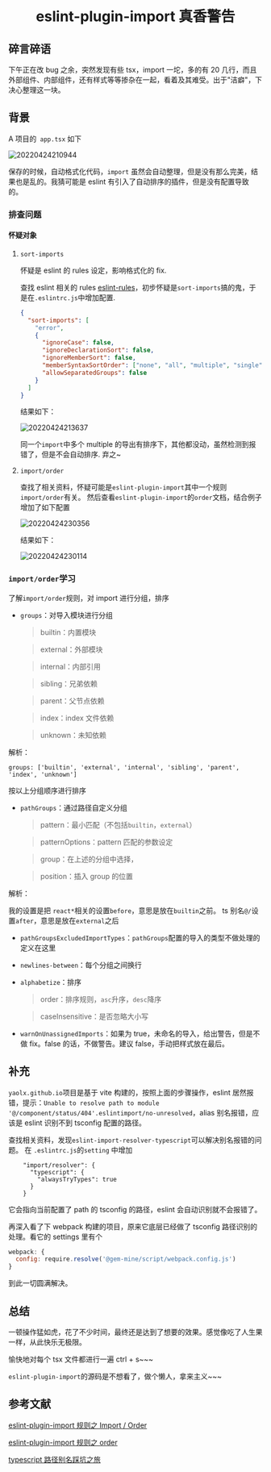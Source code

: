 # <center>eslint-plugin-import 真香警告</center>

## 碎言碎语

下午正在改 bug 之余，突然发现有些 tsx，import 一坨，多的有 20 几行，而且外部组件、内部组件，还有样式等等掺杂在一起，看着及其难受。出于"洁癖"，下决心整理这一块。

## 背景

A 项目的` app.tsx` 如下

![20220424210944](https://cdn.jsdelivr.net/gh/yaolx/picBed@main/blogs/pics/20220424210944.png)

保存的时候，自动格式化代码，`import` 虽然会自动整理，但是没有那么完美，结果也是乱的。我猜可能是 eslint 有引入了自动排序的插件，但是没有配置导致的。

### 排查问题

#### 怀疑对象

1. `sort-imports`

   怀疑是 eslint 的 rules 设定，影响格式化的 fix.

   查找 eslint 相关的 rules [eslint-rules](https://eslint.org/docs/rules/)，初步怀疑是`sort-imports`搞的鬼，于是在`.eslintrc.js`中增加配置.

   ```json
   {
     "sort-imports": [
       "error",
       {
         "ignoreCase": false,
         "ignoreDeclarationSort": false,
         "ignoreMemberSort": false,
         "memberSyntaxSortOrder": ["none", "all", "multiple", "single"],
         "allowSeparatedGroups": false
       }
     ]
   }
   ```

   结果如下：

   ![20220424213637](https://cdn.jsdelivr.net/gh/yaolx/picBed@main/blogs/pics/20220424213637.png)

   同一个`import`中多个 multiple 的导出有排序下，其他都没动，虽然检测到报错了，但是不会自动排序.
   弃之~

2. `import/order`

   查找了相关资料，怀疑可能是`eslint-plugin-import`其中一个规则`import/order`有关。
   然后查看`eslint-plugin-import`的`order`文档，结合例子
   增加了如下配置

   ![20220424230356](https://cdn.jsdelivr.net/gh/yaolx/picBed@main/blogs/pics/20220424230356.png)

   结果如下：

   ![20220424230114](https://cdn.jsdelivr.net/gh/yaolx/picBed@main/blogs/pics/20220424230114.png)

### `import/order`学习

了解`import/order`规则，对 import 进行分组，排序

- `groups`：对导入模块进行分组

  > builtin：内置模块

  > external：外部模块

  > internal：内部引用

  > sibling：兄弟依赖

  > parent：父节点依赖

  > index：index 文件依赖

  > unknown：未知依赖

解析：

`groups: ['builtin', 'external', 'internal', 'sibling', 'parent', 'index', 'unknown']`

按以上分组顺序进行排序

- `pathGroups`：通过路径自定义分组

  > pattern：最小匹配（不包括`builtin`，`external`）

  > patternOptions：pattern 匹配的参数设定

  > group：在上述的分组中选择，

  > position：插入 group 的位置

解析：

我的设置是把 `react*`相关的设置`before`，意思是放在`builtin`之前。
ts 别名`@/`设置`after`，意思是放在`external`之后

- `pathGroupsExcludedImportTypes`：`pathGroups`配置的导入的类型不做处理的定义在这里
- `newlines-between`：每个分组之间换行
- `alphabetize`：排序

  > order：排序规则，`asc`升序，`desc`降序

  > caseInsensitive：是否忽略大小写

- `warnOnUnassignedImports`：如果为 true，未命名的导入，给出警告，但是不做 fix。false 的话，不做警告。建议 false，手动把样式放在最后。

## 补充

`yaolx.github.io`项目是基于 vite 构建的，按照上面的步骤操作，eslint 居然报错，提示：`Unable to resolve path to module '@/component/status/404'.eslintimport/no-unresolved`，alias 别名报错，应该是 eslint 识别不到 tsconfig 配置的路径。

查找相关资料，发现`eslint-import-resolver-typescript`可以解决别名报错的问题。
在 `.eslintrc.js`的`setting` 中增加

```pre
    "import/resolver": {
      "typescript": {
        "alwaysTryTypes": true
      }
    }
```

它会指向当前配置了 path 的 tsconfig 的路径，eslint 会自动识别就不会报错了。

再深入看了下 webpack 构建的项目，原来它底层已经做了 tsconfig 路径识别的处理。看它的 settings 里有个

```js
webpack: {
  config: require.resolve('@gem-mine/script/webpack.config.js')
}
```

到此一切圆满解决。

## 总结

一顿操作猛如虎，花了不少时间，最终还是达到了想要的效果。感觉像吃了人生果一样，从此快乐无极限。

愉快地对每个 tsx 文件都进行一遍 ctrl + s~~~

`eslint-plugin-import`的源码是不想看了，做个懒人，拿来主义~~~

## 参考文献

[eslint-plugin-import 规则之 Import / Order](https://segmentfault.com/a/1190000041375528)

[eslint-plugin-import 规则之 order](https://github.com/import-js/eslint-plugin-import/blob/main/docs/rules/order.md)

[typescript 路径别名踩坑之旅
](https://juejin.cn/post/6868472838613893127)
